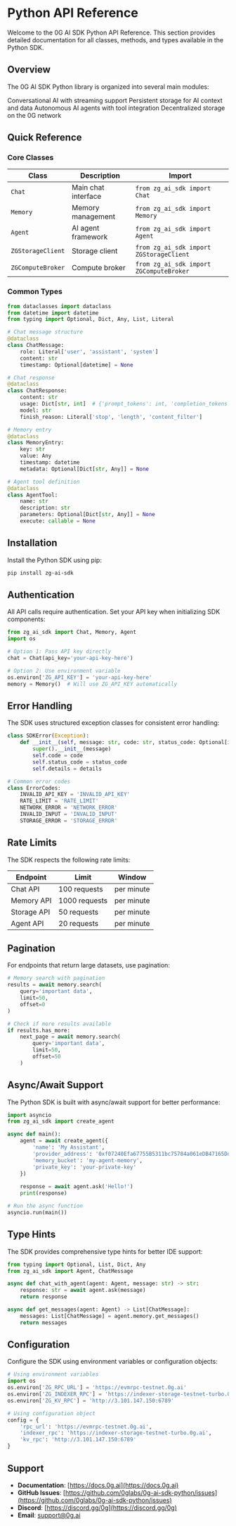 # Python API Reference

Welcome to the 0G AI SDK Python API Reference. This section provides detailed documentation for all classes, methods, and types available in the Python SDK.

## Overview

The 0G AI SDK Python library is organized into several main modules:

<CardGroup cols={2}>
  <Card
    title="Chat"
    icon="comments"
    href="/api-reference-python/chat/create"
  >
    Conversational AI with streaming support
  </Card>
  <Card
    title="Memory"
    icon="brain"
    href="/api-reference-python/memory/store"
  >
    Persistent storage for AI context and data
  </Card>
  <Card
    title="Agent"
    icon="robot"
    href="/api-reference-python/agent/create"
  >
    Autonomous AI agents with tool integration
  </Card>
  <Card
    title="Storage"
    icon="database"
    href="/essentials/storage"
  >
    Decentralized storage on the 0G network
  </Card>
</CardGroup>

## Quick Reference

### Core Classes

| Class | Description | Import |
|-------|-------------|---------|
| `Chat` | Main chat interface | `from zg_ai_sdk import Chat` |
| `Memory` | Memory management | `from zg_ai_sdk import Memory` |
| `Agent` | AI agent framework | `from zg_ai_sdk import Agent` |
| `ZGStorageClient` | Storage client | `from zg_ai_sdk import ZGStorageClient` |
| `ZGComputeBroker` | Compute broker | `from zg_ai_sdk import ZGComputeBroker` |

### Common Types

```python
from dataclasses import dataclass
from datetime import datetime
from typing import Optional, Dict, Any, List, Literal

# Chat message structure
@dataclass
class ChatMessage:
    role: Literal['user', 'assistant', 'system']
    content: str
    timestamp: Optional[datetime] = None

# Chat response
@dataclass
class ChatResponse:
    content: str
    usage: Dict[str, int]  # {'prompt_tokens': int, 'completion_tokens': int, 'total_tokens': int}
    model: str
    finish_reason: Literal['stop', 'length', 'content_filter']

# Memory entry
@dataclass
class MemoryEntry:
    key: str
    value: Any
    timestamp: datetime
    metadata: Optional[Dict[str, Any]] = None

# Agent tool definition
@dataclass
class AgentTool:
    name: str
    description: str
    parameters: Optional[Dict[str, Any]] = None
    execute: callable = None
```

## Installation

Install the Python SDK using pip:

```bash
pip install zg-ai-sdk
```

## Authentication

All API calls require authentication. Set your API key when initializing SDK components:

```python
from zg_ai_sdk import Chat, Memory, Agent
import os

# Option 1: Pass API key directly
chat = Chat(api_key='your-api-key-here')

# Option 2: Use environment variable
os.environ['ZG_API_KEY'] = 'your-api-key-here'
memory = Memory()  # Will use ZG_API_KEY automatically
```

## Error Handling

The SDK uses structured exception classes for consistent error handling:

```python
class SDKError(Exception):
    def __init__(self, message: str, code: str, status_code: Optional[int] = None, details: Any = None):
        super().__init__(message)
        self.code = code
        self.status_code = status_code
        self.details = details

# Common error codes
class ErrorCodes:
    INVALID_API_KEY = 'INVALID_API_KEY'
    RATE_LIMIT = 'RATE_LIMIT'
    NETWORK_ERROR = 'NETWORK_ERROR'
    INVALID_INPUT = 'INVALID_INPUT'
    STORAGE_ERROR = 'STORAGE_ERROR'
```

## Rate Limits

The SDK respects the following rate limits:

| Endpoint | Limit | Window |
|----------|-------|---------|
| Chat API | 100 requests | per minute |
| Memory API | 1000 requests | per minute |
| Storage API | 50 requests | per minute |
| Agent API | 20 requests | per minute |

## Pagination

For endpoints that return large datasets, use pagination:

```python
# Memory search with pagination
results = await memory.search(
    query='important data',
    limit=50,
    offset=0
)

# Check if more results available
if results.has_more:
    next_page = await memory.search(
        query='important data',
        limit=50,
        offset=50
    )
```

## Async/Await Support

The Python SDK is built with async/await support for better performance:

```python
import asyncio
from zg_ai_sdk import create_agent

async def main():
    agent = await create_agent({
        'name': 'My Assistant',
        'provider_address': '0xf07240Efa67755B5311bc75784a061eDB47165Dd',
        'memory_bucket': 'my-agent-memory',
        'private_key': 'your-private-key'
    })
    
    response = await agent.ask('Hello!')
    print(response)

# Run the async function
asyncio.run(main())
```

## Type Hints

The SDK provides comprehensive type hints for better IDE support:

```python
from typing import Optional, List, Dict, Any
from zg_ai_sdk import Agent, ChatMessage

async def chat_with_agent(agent: Agent, message: str) -> str:
    response: str = await agent.ask(message)
    return response

async def get_messages(agent: Agent) -> List[ChatMessage]:
    messages: List[ChatMessage] = agent.memory.get_messages()
    return messages
```

## Configuration

Configure the SDK using environment variables or configuration objects:

```python
# Using environment variables
import os
os.environ['ZG_RPC_URL'] = 'https://evmrpc-testnet.0g.ai'
os.environ['ZG_INDEXER_RPC'] = 'https://indexer-storage-testnet-turbo.0g.ai'
os.environ['ZG_KV_RPC'] = 'http://3.101.147.150:6789'

# Using configuration object
config = {
    'rpc_url': 'https://evmrpc-testnet.0g.ai',
    'indexer_rpc': 'https://indexer-storage-testnet-turbo.0g.ai',
    'kv_rpc': 'http://3.101.147.150:6789'
}
```

## Support

- **Documentation**: [https://docs.0g.ai](https://docs.0g.ai)
- **GitHub Issues**: [https://github.com/0glabs/0g-ai-sdk-python/issues](https://github.com/0glabs/0g-ai-sdk-python/issues)
- **Discord**: [https://discord.gg/0g](https://discord.gg/0g)
- **Email**: support@0g.ai
